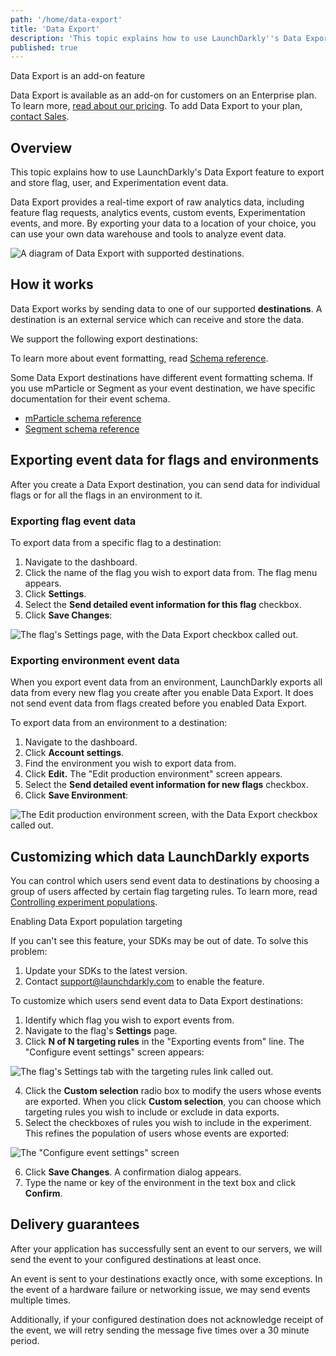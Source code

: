 ```yaml
---
path: '/home/data-export'
title: 'Data Export'
description: 'This topic explains how to use LaunchDarkly''s Data Export feature to export and store flag, user, and Experimentation event data. Data Export provides a real-time export of raw analytics data, including feature flag requests, analytics events, custom events, Experimentation events, and more.'
published: true
---
```


<Callout intent="primary">
<CalloutTitle>Data Export is an add-on feature</CalloutTitle>
<CalloutDescription>

Data Export is available as an add-on for customers on an Enterprise plan. To learn more, [read about our pricing](https://launchdarkly.com/pricing/). To add Data Export to your plan, [contact Sales](https://launchdarkly.com/contact-sales/).

</CalloutDescription>
</Callout>

## Overview

This topic explains how to use LaunchDarkly's Data Export feature to export and store flag, user, and Experimentation event data.

Data Export provides a real-time export of raw analytics data, including feature flag requests, analytics events, custom events, Experimentation events, and more. By exporting your data to a location of your choice, you can use your own data warehouse and tools to analyze event data.

![A diagram of Data Export with supported destinations.](../images/data-export.png)

## How it works

Data Export works by sending data to one of our supported **destinations**. A destination is an external service which can receive and store the data.

We support the following export destinations:

<ChildPageList path="/home/data-export" omit="/home/data-export/schema-reference" />

To learn more about event formatting, read [Schema reference](/home/data-export/schema-reference).

Some Data Export destinations have different event formatting schema. If you use mParticle or Segment as your event destination, we have specific documentation for their event schema.

* [mParticle schema reference](/home/data-export/mparticle-schema-reference)
* [Segment schema reference](/home/data-export/segment-schema-reference)

## Exporting event data for flags and environments

After you create a Data Export destination, you can send data for individual flags or for all the flags in an environment to it.

### Exporting flag event data

To export data from a specific flag to a destination:

1. Navigate to the dashboard.
2. Click the name of the flag you wish to export data from. The flag menu appears.
3. Click **Settings**.
4. Select the **Send detailed event information for this flag** checkbox.
5. Click **Save Changes**:

![The flag's Settings page, with the Data Export checkbox called out.](../images/data-export-detailed-event-info-callout.png)


### Exporting environment event data

When you export event data from an environment, LaunchDarkly exports all data from every new flag you create after you enable Data Export. It does not send event data from flags created before you enabled Data Export.

To export data from an environment to a destination:

1. Navigate to the dashboard.
2. Click **Account settings**.
3. Find the environment you wish to export data from.
4. Click **Edit.** The "Edit production environment" screen appears.
5. Select the **Send detailed event information for new flags** checkbox.
6. Click **Save Environment**:

![The Edit production environment screen, with the Data Export checkbox called out.](../images/data-export-env-detailed-event-info-callout.png)


## Customizing which data LaunchDarkly exports

You can control which users send event data to destinations by choosing a group of users affected by certain flag targeting rules. To learn more, read [Controlling experiment populations](/home/experimentation/populations).

<Callout intent="alert">
<CalloutTitle>Enabling Data Export population targeting</CalloutTitle>
<CalloutDescription>

If you can't see this feature, your SDKs may be out of date. To solve this problem:

1. Update your SDKs to the latest version.
2. Contact support@launchdarkly.com to enable the feature.

</CalloutDescription>
</Callout>

To customize which users send event data to Data Export destinations:

1. Identify which flag you wish to export events from.
2. Navigate to the flag's **Settings** page.
3. Click **N of N targeting rules** in the "Exporting events from" line. The "Configure event settings" screen appears:

![The flag's Settings tab with the targeting rules link called out.](../images/flag-settings-data-export-targeting-rules-callout.png)


4. Click the **Custom selection** radio box to modify the users whose events are exported. When you click **Custom selection**, you can choose which targeting rules you wish to include or exclude in data exports.
5. Select the checkboxes of rules you wish to include in the experiment. This refines the population of users whose events are exported:

![The "Configure event settings" screen](../images/experiments-rules-custom-selection.png)


6. Click **Save Changes**. A confirmation dialog appears.
7. Type the name or key of the environment in the text box and click **Confirm**.

## Delivery guarantees

After your application has successfully sent an event to our servers, we will send the event to your configured destinations at least once.

An event is sent to your destinations exactly once, with some exceptions. In the event of a hardware failure or networking issue, we may send events multiple times.

Additionally, if your configured destination does not acknowledge receipt of the event, we will retry sending the message five times over a 30 minute period.
